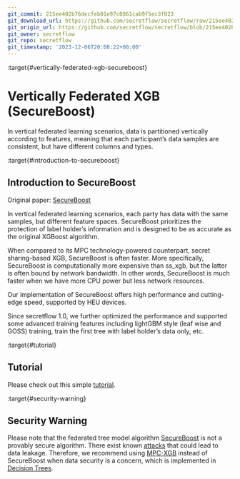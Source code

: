 ```yaml
---
git_commit: 215ee402b76decfeb01e97c0861cab9f5ec3f823
git_download_url: https://github.com/secretflow/secretflow/raw/215ee402b76decfeb01e97c0861cab9f5ec3f823/docs/user_guide/federated_learning/vertical_federated_learning/tree.md
git_origin_url: https://github.com/secretflow/secretflow/blob/215ee402b76decfeb01e97c0861cab9f5ec3f823/docs/user_guide/federated_learning/vertical_federated_learning/tree.md
git_owner: secretflow
git_repo: secretflow
git_timestamp: '2023-12-06T20:08:22+08:00'
---
```


:target{#vertically-federated-xgb-secureboost}

# Vertically Federated XGB (SecureBoost)

In vertical federated learning scenarios, data is partitioned vertically according to features, meaning that each participant’s data samples are consistent, but have different columns and types.

:target{#introduction-to-secureboost}

## Introduction to SecureBoost

Original paper: [SecureBoost](https://arxiv.org/abs/1901.08755)

In vertical federated learning scenarios, each party has data with the same samples, but different feature spaces. SecureBoost prioritizes the protection of label holder’s information and is designed to be as accurate as the original XGBoost algorithm.

When compared to its MPC technology-powered counterpart, secret sharing-based XGB, SecureBoost is often faster. More specifically, SecureBoost is computationally more expensive than ss\_xgb, but the latter is often bound by network bandwidth. In other words, SecureBoost is much faster when we have more CPU power but less network resources.

Our implementation of SecureBoost offers high performance and cutting-edge speed, supported by HEU devices.

Since secretflow 1.0, we further optimized the performance and supported some advanced training features including lightGBM style (leaf wise and GOSS) training, train the first tree with label holder’s data only, etc.

:target{#tutorial}

## Tutorial

Please check out this simple [tutorial](../../../tutorial/SecureBoost.mdx).

:target{#security-warning}

## Security Warning

Please note that the federated tree model algorithm [SecureBoost](https://arxiv.org/abs/1901.08755) is not a provably secure algorithm. There exist known [attacks](https://arxiv.org/pdf/2011.09290.pdf) that could lead to data leakage. Therefore, we recommend using [MPC-XGB](https://arxiv.org/abs/2005.08479) instead of SecureBoost when data security is a concern, which is implemented in [Decision Trees](../../mpc_ml/decision_tree.mdx).
